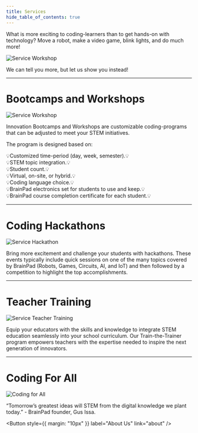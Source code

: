 ```yaml
---
title: Services
hide_table_of_contents: true
---
```




<div style={{display: 'block',  justifyContent: 'center', alignItems: 'center', textAlign: 'center'}}>

What is more exciting to coding-learners than to get hands-on with technology? Move a robot, make a video game, blink lights, and do much more!

![Service Workshop](pathname:///img/learn-to-code-things.png)

We can tell you more, but let us show you instead!

---

# Bootcamps and Workshops

![Service Workshop](pathname:///img/service-workshop.png)

Innovation Bootcamps and Workshops are customizable coding-programs that can be adjusted to meet your STEM initiatives.

The program is designed based on:

💡Customized time-period (day, week, semester).💡<br/>
💡STEM topic integration.💡<br/>
💡Student count.💡<br/>
💡Virtual, on-site, or hybrid.💡<br/>
💡Coding language choice.💡<br/>
💡BrainPad electronics set for students to use and keep.💡<br/>
💡BrainPad course completion certificate for each student.💡<br/>

---

# Coding Hackathons

![Service Hackathon](pathname:///img/service-hackathon.png)

Bring more excitement and challenge your students with hackathons. These events typically include quick sessions on one of the many topics covered by BrainPad (Robots, Games, Circuits, AI, and IoT) and then followed by a competition to highlight the top accomplishments.

---

# Teacher Training

![Service Teacher Training](pathname:///img/service-teacher-training.png)

Equip your educators with the skills and knowledge to integrate STEM education seamlessly into your school curriculum. Our Train-the-Trainer program empowers teachers with the expertise needed to inspire the next generation of innovators.

---

# Coding For All

![Coding for All](pathname:///img/coding-for-all.jpg)

“Tomorrow’s greatest ideas will STEM from the digital knowledge we plant today.” - BrainPad founder, Gus Issa.

<Button
  style={{ margin: "10px" }}
  label="About Us"
  link="about"
/>

</div>